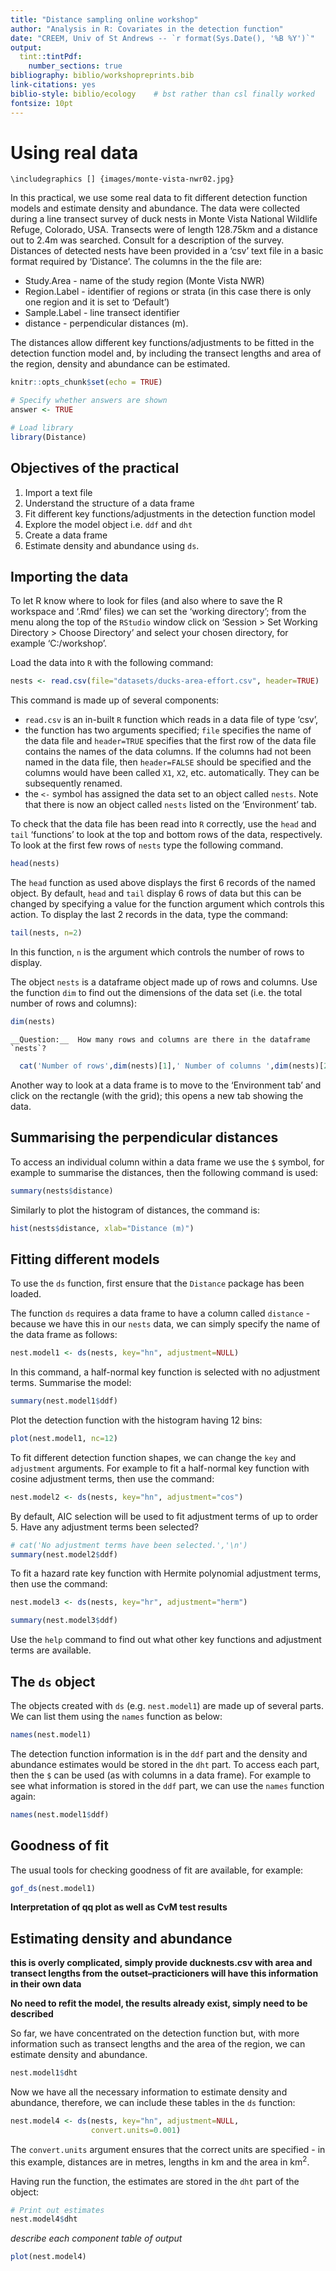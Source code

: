 ```yaml
---
title: "Distance sampling online workshop"
author: "Analysis in R: Covariates in the detection function"
date: "CREEM, Univ of St Andrews -- `r format(Sys.Date(), '%B %Y')`"
output:  
  tint::tintPdf:
    number_sections: true
bibliography: biblio/workshopreprints.bib
link-citations: yes
biblio-style: biblio/ecology    # bst rather than csl finally worked
fontsize: 10pt
---
```


# Using real data

```marginfigure
\includegraphics [] {images/monte-vista-nwr02.jpg}
```
In this practical, we use some real data to fit different detection function models and estimate density and abundance. The data were collected during a line transect survey of duck nests in Monte Vista National Wildlife Refuge, Colorado, USA. Transects were of length 128.75km and a distance out to 2.4m was searched.  Consult \citet{anderson_posphala} for a description of the survey.  Distances of detected nests have been provided in a 'csv' text file in a basic format required by 'Distance'. The columns in the the file are:

+ Study.Area - name of the study region (Monte Vista NWR)
+ Region.Label - identifier of regions or strata (in this case there is only one region and it is set to 'Default')
+ Sample.Label - line transect identifier
+ distance - perpendicular distances (m).

The distances allow different key functions/adjustments to be fitted in the detection function model and, by including the transect lengths and area of the region, density and abundance can be estimated.

```r
knitr::opts_chunk$set(echo = TRUE)

# Specify whether answers are shown
answer <- TRUE

# Load library
library(Distance)
```
## Objectives of the practical

1. Import a text file
1. Understand the structure of a data frame
1. Fit different key functions/adjustments in the detection function model
1. Explore the model object i.e. `ddf` and `dht`  
1. Create a data frame
1. Estimate density and abundance using `ds`.

## Importing the data

To let R \citep{r_language} know where to look for files (and also where to save the R workspace and '.Rmd' files) we can set the 'working directory'; from the menu along the top of the `RStudio` window click on 'Session > Set Working Directory > Choose Directory' and select your chosen directory, for example 'C:/workshop'.  

Load the data into `R` with the following command:

```r
nests <- read.csv(file="datasets/ducks-area-effort.csv", header=TRUE)
```

This command is made up of several components:

+ `read.csv` is an in-built `R` function which reads in a data file of type 'csv',
+ the function has two arguments specified; `file` specifies the name of the data file and `header=TRUE` specifies that the first row of the data file contains the names of the data columns. If the columns had not been named in the data file, then `header=FALSE` should be specified and the columns would have been called `X1`, `X2`, etc. automatically. They can be subsequently renamed.
+ the `<-` symbol has assigned the data set to an object called `nests`. Note that there is now an object called `nests` listed on the 'Environment' tab.

To check that the data file has been read into `R` correctly, use the `head` and `tail` 'functions' to look at the top and bottom rows of the data, respectively. To look at the first few rows of `nests` type the following command.

```r
head(nests)
```

The `head` function as used above displays the first 6 records of the named object. By default, `head` and `tail` display 6 rows of data but this can be changed by specifying a value for the function argument which controls this action. To display the last 2 records in the data, type the command:

```r
tail(nests, n=2)
```

In this function, `n` is the argument which controls the number of rows to display.

The object `nests` is a dataframe object made up of rows and columns. Use the function `dim` to find out the dimensions of the data set (i.e. the total number of rows and columns):

```r
dim(nests)
```

```marginfigure
__Question:__  How many rows and columns are there in the dataframe `nests`?
```

```r
  cat('Number of rows',dim(nests)[1],' Number of columns ',dim(nests)[2])
```

Another way to look at a data frame is to move to the 'Environment tab' and click on the rectangle (with the grid); this opens a new tab showing the data.

## Summarising the perpendicular distances

To access an individual column within a data frame we use the `$` symbol, for example to summarise the distances, then the following command is used:

```r
summary(nests$distance)
```

Similarly to plot the histogram of distances, the command is:

```r
hist(nests$distance, xlab="Distance (m)")
```

## Fitting different models

To use the `ds` function, first ensure that the `Distance` package \citep{distance_pkg} has been loaded.

The function `ds` requires a data frame to have a column called `distance` - because we have this in our `nests` data, we can simply specify the name of the data frame as follows:

```r
nest.model1 <- ds(nests, key="hn", adjustment=NULL)
```

In this command, a half-normal key function is selected with no adjustment terms. Summarise the model:

```r
summary(nest.model1$ddf)
```

Plot the detection function with the histogram having 12 bins:

```r
plot(nest.model1, nc=12)
```

To fit different detection function shapes, we can change the `key` and `adjustment` arguments. For example to fit a half-normal key function with cosine adjustment terms, then use the command:

```r
nest.model2 <- ds(nests, key="hn", adjustment="cos")
```

By default, AIC selection will be used to fit adjustment terms of up to order 5. Have any adjustment terms been selected?  

```r
# cat('No adjustment terms have been selected.','\n')
summary(nest.model2$ddf)
```

To fit a hazard rate key function with Hermite polynomial adjustment terms, then use the command:

```r
nest.model3 <- ds(nests, key="hr", adjustment="herm")
```

```r
summary(nest.model3$ddf)
```

Use the `help` command to find out what other key functions and adjustment terms are available.

## The `ds` object

The objects created with `ds` (e.g. `nest.model1`) are made up of several parts. We can list them using the `names` function as below:

```r
names(nest.model1)
```

The detection function information is in the `ddf` part and the density and abundance estimates would be stored in the `dht` part. To access each part, then the `$` can be used (as with columns in a data frame). For example to see what information is stored in the `ddf` part, we can use the `names` function again:

```r
names(nest.model1$ddf)
```

## Goodness of fit

The usual tools for checking goodness of fit are available, for example:

```r
gof_ds(nest.model1)
```


**Interpretation of qq plot as well as CvM test results**

## Estimating density and abundance

**this is overly complicated, simply provide ducknests.csv with area and transect lengths from the outset--practicioners will have this information in their own data**

**No need to refit the model, the results already exist, simply need to be described**

So far, we have concentrated on the detection function but, with more information such as transect lengths and the area of the region, we can estimate density and abundance. 
<!--
This information can be included in the text file along with the distances but this would involve repeating some information and so `Distance` also uses a series of linked tables. Even though it is a bit more work, we will use the latter approach and illustrate a few more R commands along the way.

The tables are linked with columns that have reserved names: the column called `distance` is the reserved name for the perpendicular distances. The other columns (e.g. `Region.Label`, `Sample.Label`) are also reserved names and these are used to link to other tables.

`Sample.Label` contains the transect identifier, the values can be listed using the `unique` function:

```r
unique(nests$Sample.Label)
```

We can create a data frame containing the names of the transects (sample) and search effort and also the name of the region. In this example, there was only one region and the effort was the same for all transects (128.75km) and so this information gets repeated.

```r
nests.sample <- data.frame(Region.Label=rep("Default", times=20),
                           Sample.Label=1:20, Effort=rep(128.75, times=20))
```

Let's see what has this done:

```r
head(nests.sample)
```
There is only one region and so the region table is trivial - for the purposes of this practical, we assume that the area of the region was 50km$^2$.

```r
nests.region <- data.frame(Region.Label="Default", Area=50)
```
Let's look at this data frame:

```r
nests.region
```

The final table required is for the observations: some of the necessary information is in `nests` and so we can select these columns from `nests` and add a unique identifier for each detected nest as follows:

```r
# Select necessary columns
nests.obs <- nests[ ,2:3]
# Create unique identifier
nests.obs$object <- 1:534
```

Check what this has done. Why does `object` go from 1 to 534?

```r
head(nests.obs)
```

-->



```r
nest.model1$dht
```


Now we have all the necessary information to estimate density and abundance, therefore, we can include these tables in the `ds` function:

```r
nest.model4 <- ds(nests, key="hn", adjustment=NULL, 
                  convert.units=0.001)
```

The `convert.units` argument ensures that the correct units are specified - in this example, distances are in metres, lengths in km and the area in km$^2$.

Having run the function, the estimates are stored in the `dht` part of the object:

```r
# Print out estimates
nest.model4$dht
```

_describe each component table of output_

```r
plot(nest.model4)
```

\nocite{buckland_distance_2015}


